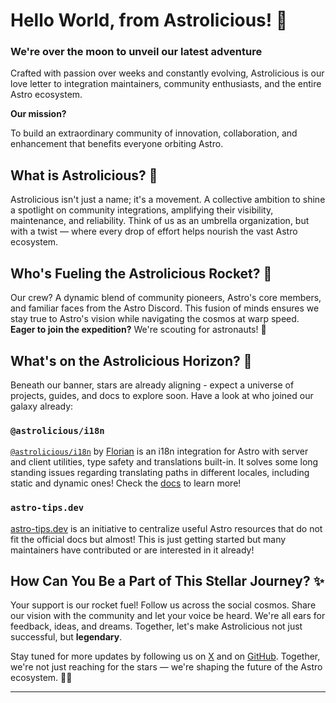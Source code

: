 # Hello World, from Astrolicious! 🚀

### **We're over the moon to unveil our latest adventure**

Crafted with passion over weeks and constantly evolving, Astrolicious is our love letter to integration maintainers, community enthusiasts, and the entire Astro ecosystem. 

**Our mission?** 

To build an extraordinary community of innovation, collaboration, and enhancement that benefits everyone orbiting Astro.

## What is Astrolicious? 🧐

Astrolicious isn't just a name; it's a movement. A collective ambition to shine a spotlight on community integrations, amplifying their visibility, maintenance, and reliability. Think of us as an umbrella organization, but with a twist — where every drop of effort helps nourish the vast Astro ecosystem.

## Who's Fueling the Astrolicious Rocket? 🚀

Our crew? A dynamic blend of community pioneers, Astro's core members, and familiar faces from the Astro Discord. This fusion of minds ensures we stay true to Astro's vision while navigating the cosmos at warp speed. **Eager to join the expedition?** We're scouting for astronauts! 🌌

## What's on the Astrolicious Horizon? 🔭

Beneath our banner, stars are already aligning - expect a universe of projects, guides, and docs to explore soon. Have a look at who joined our galaxy already:

### `@astrolicious/i18n`

[`@astrolicious/i18n`](https://github.com/astrolicious/i18n) by [Florian](https://github.com/florian-lefebvre) is an i18n integration for Astro with server and client utilities, type safety and translations built-in. It solves some long standing issues regarding translating paths in different locales, including static and dynamic ones! Check the [docs](https://astro-i18n.netlify.app/) to learn more!

### `astro-tips.dev`
[astro-tips.dev](https://astro-tips.dev) is an initiative to centralize useful Astro resources that do not fit the official docs but almost! This is just getting started but many maintainers have contributed or are interested in it already!

## How Can You Be a Part of This Stellar Journey? ✨

Your support is our rocket fuel! Follow us across the social cosmos. Share our vision with the community and let your voice be heard. We're all ears for feedback, ideas, and dreams. Together, let's make Astrolicious not just successful, but **legendary**.

Stay tuned for more updates by following us on [X](https://twitter.com/astroliciousdev) and on [GitHub](https://github.com/astrolicious). Together, we're not just reaching for the stars — we're shaping the future of the Astro ecosystem. 🚀💫

---


<CreativeCommon title="Hello World, from Astrolicious" titleUrl="https://astrolicious.dev/blog/hello-world" author="Alexander Niebuhr" authorUrl="https://github.com/alexanderniebuhr" />
